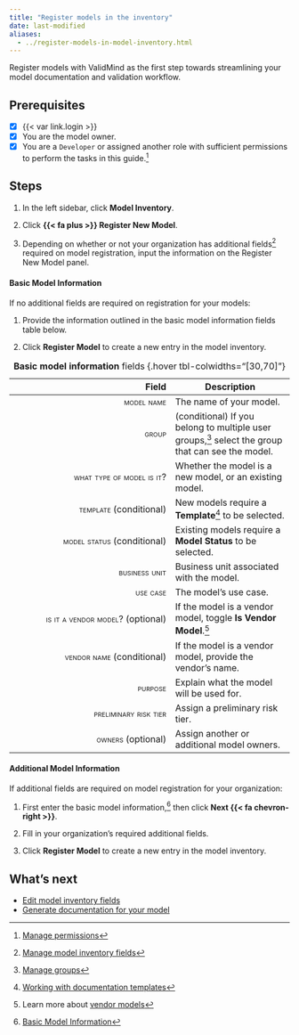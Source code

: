 ```yaml
---
title: "Register models in the inventory"
date: last-modified
aliases:
  - ../register-models-in-model-inventory.html
---
```


Register models with ValidMind as the first step towards streamlining your model documentation and validation workflow. 

::: {.attn}

## Prerequisites

- [x] {{< var link.login >}}
- [x] You are the model owner.
- [x] You are a `Developer` or assigned another role with sufficient permissions to perform the tasks in this guide.[^1]

:::

## Steps

1. In the left sidebar, click **Model Inventory**. 
   
2. Click **{{< fa plus >}} Register New Model**.
   
3. Depending on whether or not your organization has additional fields[^2] required on model registration, input the information on the Register New Model panel.

#### Basic Model Information

If no additional fields are required on registration for your models:

1.  Provide the information outlined in the basic model information fields table below.

2. Click **Register Model** to create a new entry in the model inventory.

| Field | Description | 
|---:|---|
| [model name]{.smallcaps} | The name of your model. |
| [group]{.smallcaps}  | (conditional) If you belong to multiple user groups,[^3] select the group that can see the model. |
| [what type of model is it?]{.smallcaps}  | Whether the model is a new model, or an existing model. |
| [template]{.smallcaps}  (conditional) | New models require a **Template**[^4] to be selected. |
| [model status]{.smallcaps}  (conditional) | Existing models require a **Model Status** to be selected. |
| [business unit]{.smallcaps}  | Business unit associated with the model. |
| [use case]{.smallcaps}  | The model's use case. |
| [is it a vendor model?]{.smallcaps}  (optional) | If the model is a vendor model, toggle **Is Vendor Model**.[^5] |
| [vendor name]{.smallcaps}  (conditional) | If the model is a vendor model, provide the vendor's name. |
| [purpose]{.smallcaps}  | Explain what the model will be used for. |
| [preliminary risk tier]{.smallcaps}  | Assign a preliminary risk tier. |
| [owners]{.smallcaps}  (optional) |  Assign another or additional model owners. |
: **Basic model information** fields {.hover tbl-colwidths="[30,70]"}

#### Additional Model Information

If additional fields are required on model registration for your organization:

1. First enter the basic model information,[^6] then click **Next {{< fa chevron-right >}}**.

2. Fill in your organization's required additional fields.

3. Click **Register Model** to create a new entry in the model inventory.

## What's next

* [Edit model inventory fields](edit-model-inventory-fields.qmd)
* [Generate documentation for your model](/get-started/platform/generate-documentation-for-your-model.qmd)


<!-- FOOTNOTES -->

[^1]: [Manage permissions](/guide/configuration/manage-permissions.qmd)

[^2]: [Manage model inventory fields](manage-model-inventory-fields.qmd)

[^3]: [Manage groups](/guide/configuration/manage-groups.qmd)

[^4]: [Working with documentation templates](/guide/model-documentation/working-with-documentation-templates.qmd)

[^5]: Learn more about [vendor models](/about/glossary/glossary.qmd#vendor-model)

[^6]: [Basic Model Information](#basic-model-information)
